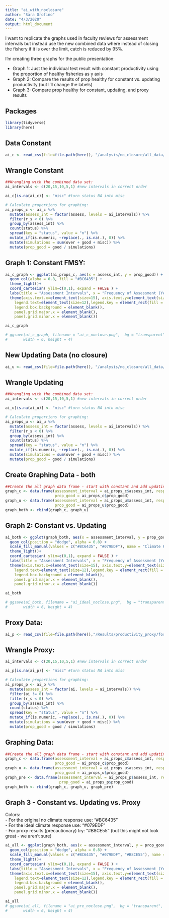 ```yaml
---
title: "ai_with_noclosure"
author: "Sara Orofino"
date: "4/3/2020"
output: html_document
---
```



I want to replicate the graphs used in faculty reviews for assessment intervals but instead use the new combined data where instead of closing the fishery if it is over the limit, catch is reduced by 95%.  

I'm creating three graphs for the public presentation:

 - Graph 1: Just the individual test result with constant productivity using the proportion of healthy fisheries as y axis  
 - Graph 2: Compare the results of prop healthy for constant vs. updating productivity (but I'll change the labels)  
 - Graph 3: Compare prop healthy for constant, updating, and proxy results  

## Packages 

```r
library(tidyverse)
library(here)
```

## Data Constant
```r
ai_c <- read_csv(file=file.path(here(), "/analysis/no_closure/all_data/noclose_all_c.csv"))
```


## Wrangle Constant
```r
##Wrangling with the combined data set:
ai_intervals <- c(20,15,10,5,1) #new intervals in correct order

ai_c[is.na(ai_c)] <- "misc" #turn status NA into misc

# Calculate proportions for graphing:
ai_props_c <- ai_c %>% 
  mutate(assess_int = factor(assess, levels = ai_intervals)) %>%
  filter(r_s < 0) %>% 
  group_by(assess_int) %>%
  count(status) %>% 
  spread(key = "status", value = "n") %>% 
  mutate_if(is.numeric, ~replace(., is.na(.), 0)) %>% 
  mutate(simulations = sum(over + good + misc)) %>% 
  mutate(prop_good = good / simulations)
```

## Graph 1: Constant FMSY:
```r
ai_c_graph <- ggplot(ai_props_c, aes(x = assess_int, y = prop_good)) +
  geom_col(alpha = 0.8, fill = "#BC6435") + 
  theme_light()+
  coord_cartesian( ylim=c(0,1), expand = FALSE ) +
  labs(title = "Assessment Intervals", x = "Frequency of Assessment (Years)", y = "Proportion Healthy")+
  theme(axis.text.x=element_text(size=15), axis.text.y=element_text(size=15), plot.title = element_text(hjust = 0.5, face = "bold", size = 20), axis.title.x = element_text(face = "bold", size = 15), axis.title.y = element_text(face = "bold", size = 15), legend.title.align=0.5, panel.background = element_rect(fill = "transparent",colour = NA), plot.background = element_rect(fill = "transparent",colour = NA), legend.title=element_text(size=15), 
    legend.text=element_text(size=12),legend.key = element_rect(fill = "transparent", colour = "transparent"), legend.background = element_blank(),
    legend.box.background = element_blank(),
    panel.grid.major.x = element_blank(),
    panel.grid.minor.x = element_blank()) 

ai_c_graph

# ggsave(ai_c_graph, filename = "ai_c_noclose.png",  bg = "transparent",
#       width = 6, height = 4)
```

## New Updating Data (no closure)  

```r
ai_u <- read_csv(file=file.path(here(), "/analysis/no_closure/all_data/noclose_all_u.csv"))
```

## Wrangle Updating
```r
##Wrangling with the combined data set:
ai_intervals <- c(20,15,10,5,1) #new intervals in correct order

ai_u[is.na(ai_u)] <- "misc" #turn status NA into misc

# Calculate proportions for graphing:
ai_props_u <- ai_u %>% 
  mutate(assess_int = factor(assess, levels = ai_intervals)) %>%
  filter(r_s < 0) %>% 
  group_by(assess_int) %>%
  count(status) %>% 
  spread(key = "status", value = "n") %>% 
  mutate_if(is.numeric, ~replace(., is.na(.), 0)) %>% 
  mutate(simulations = sum(over + good + misc)) %>% 
  mutate(prop_good = good / simulations)
```

## Create Graphing Data - both

```r

##Create the all graph data frame - start with constant and add updating then merge:
graph_c <- data.frame(assessment_interval = ai_props_c$assess_int, response = rep("none", 5),
                      prop_good = ai_props_c$prop_good)
graph_u <- data.frame(assessment_interval = ai_props_u$assess_int, response = rep("ideal", 5),
                      prop_good = ai_props_u$prop_good)
graph_both <- rbind(graph_c, graph_u)

```


## Graph 2: Constant vs. Updating
```r
ai_both <- ggplot(graph_both, aes(x = assessment_interval, y = prop_good, fill = response)) +
  geom_col(position = "dodge", alpha = 0.8) + 
  scale_fill_manual(values = c("#BC6435", "#079EDF"), name = "Climate Response", labels = c("None", "Ideal"))+
  theme_light()+
  coord_cartesian( ylim=c(0,1), expand = FALSE ) +
  labs(title = "Assessment Intervals", x = "Frequency of Assessment (Years)", y = "Proportion Healthy")+
  theme(axis.text.x=element_text(size=15), axis.text.y=element_text(size=15), plot.title = element_text(hjust = 0.5, face = "bold", size = 20), axis.title.x = element_text(face = "bold", size = 15), axis.title.y = element_text(face = "bold", size = 15), legend.title.align=0.5, panel.background = element_rect(fill = "transparent",colour = NA), plot.background = element_rect(fill = "transparent",colour = NA), legend.title=element_text(size=15), 
    legend.text=element_text(size=12),legend.key = element_rect(fill = "transparent", colour = "transparent"), legend.background = element_blank(),
    legend.box.background = element_blank(),
    panel.grid.major.x = element_blank(),
    panel.grid.minor.x = element_blank()) 

ai_both

# ggsave(ai_both, filename = "ai_ideal_noclose.png",  bg = "transparent",
#       width = 6, height = 4)
```

## Proxy Data:
```r
ai_p <- read_csv(file=file.path(here(),"/Results/productivity_proxy/for_publics/new_model/proxy_new_all_publics.csv"))
```


## Wrangle Proxy:
```r
ai_intervals <- c(20,15,10,5,1) #new intervals in correct order

ai_p[is.na(ai_p)] <- "misc" #turn status NA into misc

# Calculate proportions for graphing:
ai_props_p <- ai_p %>% 
  mutate(assess_int = factor(ai, levels = ai_intervals)) %>%
  filter(ai != 0) %>% 
  filter(r_s < 0) %>% 
  group_by(assess_int) %>%
  count(status) %>% 
  spread(key = "status", value = "n") %>% 
  mutate_if(is.numeric, ~replace(., is.na(.), 0)) %>% 
  mutate(simulations = sum(over + good + misc)) %>% 
  mutate(prop_good = good / simulations)
```


## Graphing Data: 
```r
##Create the all graph data frame - start with constant and add updating then merge:
graph_c <- data.frame(assessment_interval = ai_props_c$assess_int, response = rep("none", 5),
                      prop_good = ai_props_c$prop_good)
graph_u <- data.frame(assessment_interval = ai_props_u$assess_int, response = rep("ideal", 5),
                      prop_good = ai_props_u$prop_good)
graph_pre <- data.frame(assessment_interval = ai_props_p$assess_int, response = rep("precautionary", 5),
                        prop_good = ai_props_p$prop_good)
graph_both <- rbind(graph_c, graph_u, graph_pre)
```


## Graph 3 - Constant vs. Updating vs. Proxy  
Colors:  
 - For the original no climate response use: "#BC6435"  
 - For the ideal climate response use:  "#079EDF"   
 - For proxy results (precautionary) try: "#B8CE55" (but this might not look great - we aren't sure)  
 
 
```r

ai_all <- ggplot(graph_both, aes(x = assessment_interval, y = prop_good, fill = response)) +
  geom_col(position = "dodge", alpha = 0.8) + 
  scale_fill_manual(values = c("#BC6435", "#079EDF", "#B8CE55"), name = "Climate Response", labels = c("None", "Ideal", "Precautionary"))+
  theme_light()+
  coord_cartesian( ylim=c(0,1), expand = FALSE ) +
  labs(title = "Assessment Intervals", x = "Frequency of Assessment (Years)", y = "Proportion Healthy")+
  theme(axis.text.x=element_text(size=15), axis.text.y=element_text(size=15), plot.title = element_text(hjust = 0.5, face = "bold", size = 20), axis.title.x = element_text(face = "bold", size = 15), axis.title.y = element_text(face = "bold", size = 15), legend.title.align=0.5, panel.background = element_rect(fill = "transparent",colour = NA), plot.background = element_rect(fill = "transparent",colour = NA), legend.title=element_text(size=15), 
    legend.text=element_text(size=12),legend.key = element_rect(fill = "transparent", colour = "transparent"), legend.background = element_blank(),
    legend.box.background = element_blank(),
    panel.grid.major.x = element_blank(),
    panel.grid.minor.x = element_blank()) 

ai_all
# ggsave(ai_all, filename = "ai_pre_noclose.png",  bg = "transparent",
#       width = 6, height = 4)
```

